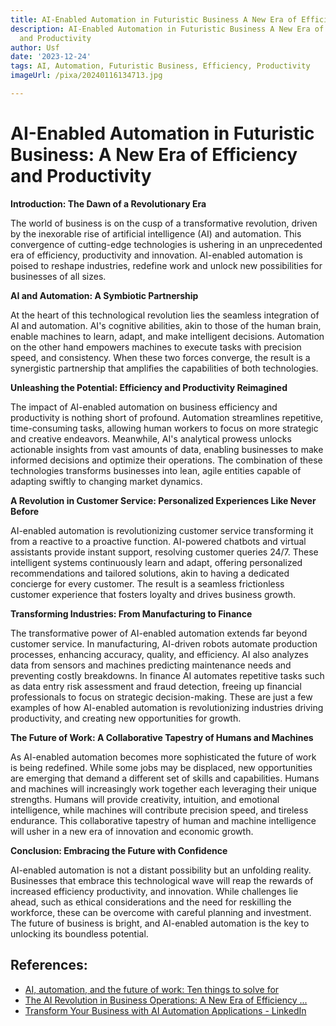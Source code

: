 ```yaml
---
title: AI-Enabled Automation in Futuristic Business A New Era of Efficiency and Productivity
description: AI-Enabled Automation in Futuristic Business A New Era of Efficiency
  and Productivity
author: Usf
date: '2023-12-24'
tags: AI, Automation, Futuristic Business, Efficiency, Productivity
imageUrl: /pixa/20240116134713.jpg

---
```

# AI-Enabled Automation in Futuristic Business: A  New Era of Efficiency and Productivity

**Introduction:  The Dawn of  a Revolutionary Era**

The world of business is on the cusp of a  transformative revolution, driven by  the inexorable rise of artificial intelligence  (AI) and  automation. This convergence of cutting-edge technologies is ushering in an unprecedented era of efficiency, productivity and innovation. AI-enabled automation is poised to reshape industries, redefine work and unlock new  possibilities for  businesses of all sizes.

**AI and Automation: A Symbiotic Partnership**

At the heart of this technological revolution lies the seamless  integration of AI and automation. AI's cognitive abilities, akin to  those of the human brain, enable machines to learn, adapt, and make intelligent decisions. Automation on the other hand empowers  machines to execute tasks  with  precision speed, and consistency. When these two forces converge, the result is a synergistic partnership that  amplifies the capabilities of both technologies.

**Unleashing the Potential: Efficiency and Productivity  Reimagined**

The impact of AI-enabled automation on business efficiency and productivity is nothing short of profound. Automation streamlines repetitive, time-consuming tasks, allowing human workers to focus on more strategic and creative endeavors. Meanwhile, AI's  analytical prowess unlocks actionable insights from vast amounts of data, enabling businesses to make informed decisions and  optimize their operations. The combination of these technologies transforms businesses  into lean, agile entities capable of adapting swiftly to changing market dynamics.

**A Revolution in Customer Service: Personalized  Experiences  Like Never Before**

AI-enabled automation is revolutionizing customer service transforming it from a reactive to a proactive function. AI-powered chatbots and virtual assistants  provide instant  support, resolving customer queries 24/7. These intelligent  systems continuously learn and adapt, offering personalized recommendations and tailored solutions, akin to having  a  dedicated concierge for every customer. The result is a seamless frictionless customer experience that fosters loyalty and drives business growth.

**Transforming Industries: From Manufacturing to Finance**

The transformative power of AI-enabled automation extends far beyond customer service. In manufacturing, AI-driven robots automate production processes, enhancing accuracy, quality, and efficiency. AI also analyzes  data from sensors and machines predicting  maintenance needs and preventing costly breakdowns.  In finance AI automates repetitive tasks such as data entry risk assessment  and fraud detection, freeing up financial professionals to focus on strategic decision-making.  These are just a few  examples of how AI-enabled automation is  revolutionizing  industries driving productivity, and creating new opportunities for growth.

**The  Future of Work: A Collaborative Tapestry of Humans and Machines**

As AI-enabled automation becomes more sophisticated the future of work is being redefined. While some jobs may be displaced, new opportunities are emerging that  demand a different set of  skills and capabilities. Humans and machines will increasingly work together each leveraging their unique  strengths. Humans will provide creativity, intuition, and emotional intelligence, while  machines will contribute precision speed, and  tireless endurance. This collaborative tapestry of  human and machine intelligence will usher  in a new era of innovation and  economic growth.

**Conclusion: Embracing the Future with Confidence**

AI-enabled automation is not a distant possibility but  an unfolding  reality. Businesses that embrace this technological wave will reap the rewards of increased  efficiency productivity, and innovation. While challenges  lie ahead, such as  ethical considerations  and the need for reskilling the  workforce,  these can be overcome with careful planning and investment. The future of  business  is bright, and AI-enabled automation is the key to  unlocking its boundless potential.

## References:
- [AI, automation, and the future of work: Ten things to solve for](https://www.mckinsey.com/featured-insights/future-of-work/ai-automation-and-the-future-of-work-ten-things-to-solve-for)
- [The AI Revolution in Business Operations: A New Era of Efficiency ...](https://www.linkedin.com/pulse/ai-revolution-business-operations-new-era-efficiency-mark-annati-adxzf)
- [Transform Your Business with AI Automation Applications - LinkedIn](https://www.linkedin.com/pulse/transform-your-business-ai-automation-applications-guide-tosin-esan)
